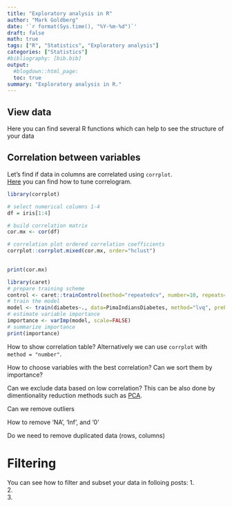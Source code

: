```yaml
---
title: "Exploratory analysis in R"
author: "Mark Goldberg"
date: '`r format(Sys.time(), "%Y-%m-%d")`'
draft: false
math: true
tags: ["R", "Statistics", "Exploratory analysis"]
categories: ["Statistics"]
#bibliography: [bib.bib]
output:
  #blogdown::html_page:
  toc: true
summary: "Exploratory analysis in R."
---
```

## View data
Here you can find several R functions which can help to see the structure of your data


## Correlation between variables

Let's find if data in columns are correlated using `corrplot`.  
[Here](http://www.sthda.com/english/wiki/visualize-correlation-matrix-using-correlogram) you can find how to tune correlogram.  
```r
library(corrplot)

# select numerical columns 1-4
df = iris[1:4]

# build correlation matrix 
cor.mx <- cor(df)

# correlation plot ordered correlation coefficients
corrplot::corrplot.mixed(cor.mx, order="hclust")
               
```
```r
print(cor.mx)

library(caret)
# prepare training scheme
control <- caret::trainControl(method="repeatedcv", number=10, repeats=3)
# train the model
model <- train(diabetes~., data=PimaIndiansDiabetes, method="lvq", preProcess="scale", trControl=control)
# estimate variable importance
importance <- varImp(model, scale=FALSE)
# summarize importance
print(importance)
```
How to show correlation table? Alternatively we can use `corrplot` with `method = "number"`.   


How to choose variables with the best correlation? Can we sort them by importance?

Can we exclude data based on low correlation?
This can be also done by dimentionality reduction methods such as [PCA](/posts/statistics/pca/pca/).  

Can we remove outliers

How to remove 'NA', 'Inf', and '0' 

Do we need to remove duplicated data (rows, columns)

# Filtering
You can see how to filter and subset your data in folloing posts:
1.  
2.  
3.  